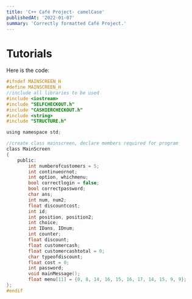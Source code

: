 ```yaml
---
title: 'C++ Café Project- camelCase'
publishedAt: '2022-01-07'
summary: 'Correctly formatted Café Project.'
---
```


# Tutorials
Here is the code:

```cpp:MainScreen.h
#ifndef MAINSCREEN_H
#define MAINSCREEN_H
//include all libraries to be used
#include <iostream>
#include "SELFCHECKOUT.h"
#include "CASHIERCHECKOUT.h"
#include <string>
#include "STRUCTURE.h"

using namespace std;

//create class mainscreen, declare members required for program
class MainScreen 
{
	public:
		int numberofcustomers = 5;
		int continueornot;
		int option, whichmenu;
		bool correctlogin = false;
		bool correctpassword;
		char ans;
		int num, num2;
		float discountcost;
		int id;
		int position, position2;
		int choice;
		int IDans, IDnum;
		int counter;
		float discount;
		float customercash;
		float customercashtotal = 0;
		char typeofdiscount;
		float cost = 0;
		int password;
		void mainMessage();
		float menu[11] = {0, 8, 14, 16, 15, 16, 17, 14, 15, 9, 9};
};
#endif
```

